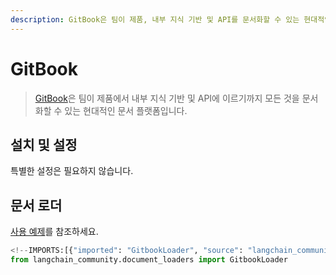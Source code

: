 ```yaml
---
description: GitBook은 팀이 제품, 내부 지식 기반 및 API를 문서화할 수 있는 현대적인 문서 플랫폼입니다.
---
```


# GitBook

> [GitBook](https://docs.gitbook.com/)은 팀이 제품에서 내부 지식 기반 및 API에 이르기까지 모든 것을 문서화할 수 있는 현대적인 문서 플랫폼입니다.

## 설치 및 설정

특별한 설정은 필요하지 않습니다.

## 문서 로더

[사용 예제](/docs/integrations/document_loaders/gitbook)를 참조하세요.

```python
<!--IMPORTS:[{"imported": "GitbookLoader", "source": "langchain_community.document_loaders", "docs": "https://api.python.langchain.com/en/latest/document_loaders/langchain_community.document_loaders.gitbook.GitbookLoader.html", "title": "GitBook"}]-->
from langchain_community.document_loaders import GitbookLoader
```